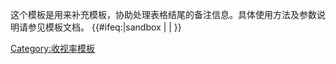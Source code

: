 <includeonly><!-- 在這裡加入模板的保護標識 --></includeonly><noinclude>{{Documentation subpage}}</noinclude>
<!-- 在本行下編輯模板說明 -->
这个模板是用来补充{{tl|收视率表格}}模板，协助处理表格结尾的备注信息。具体使用方法及参数说明请参见{{tl|收视率表格}}模板文档。
<includeonly>{{#ifeq:{{SUBPAGENAME}}|sandbox | |
<!-- 本行下加入模板的分類，跨維基連結加入Wikidata（參見[[Wikipedia:Wikidata]]） -->
[[Category:收视率模板]]
}}</includeonly>